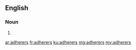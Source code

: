 ==English==

===Noun===
{{head|en}}

# {{plural of|adherer}}

[[ar:adherers]]
[[fr:adherers]]
[[ku:adherers]]
[[mg:adherers]]
[[my:adherers]]